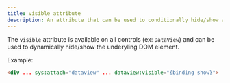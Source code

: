 ```yaml
---
title: visible attribute
description: An attribute that can be used to conditionally hide/show an element in a template.
---
```


The `visible` attribute is available on all controls (ex: `DataView`) and can be used to
dynamically hide/show the underyling DOM element.

Example:
```html
<div ... sys:attach="dataview" ... dataview:visible="{binding show}">
```
